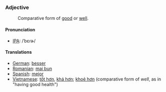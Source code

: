 === Adjective ===

:Comparative form of [[good]] or [[well]].

==== Pronunciation ====
*[[International Phonetic Alphabet|IPA]]: /ˈbɛɾɚ/

==== Translations ====
*[[German]]: [[besser]]
*[[Romanian]]: [[mai bun]]
*[[Spanish]]: [[mejor]]
*[[Vietnamese]]: [[tốt hơn]], [[khá hơn]]; [[khoẻ hơn]] (comparative form of ''well'', as in "having good health")